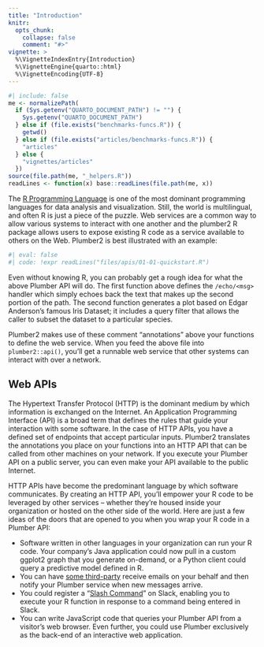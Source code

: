 ```yaml
---
title: "Introduction"
knitr:
  opts_chunk:
    collapse: false
    comment: "#>"
vignette: >
  %\VignetteIndexEntry{Introduction}
  %\VignetteEngine{quarto::html}
  %\VignetteEncoding{UTF-8}
---
```


```r
#| include: false
me <- normalizePath(
  if (Sys.getenv("QUARTO_DOCUMENT_PATH") != "") {
    Sys.getenv("QUARTO_DOCUMENT_PATH")
  } else if (file.exists("benchmarks-funcs.R")) {
    getwd()
  } else if (file.exists("articles/benchmarks-funcs.R")) {
    "articles"
  } else {
    "vignettes/articles"
  })
source(file.path(me, "_helpers.R"))
readLines <- function(x) base::readLines(file.path(me, x))
```

The [R Programming Language](http://www.R-project.org/) is one of the most dominant programming languages for data analysis and visualization. Still, the world is multilingual, and often R is just a piece of the puzzle. Web services are a common way to allow various systems to interact with one another and the plumber2 R package allows users to expose existing R code as a service available to others on the Web. Plumber2 is best illustrated with an example:

```r
#| eval: false
#| code: !expr readLines("files/apis/01-01-quickstart.R")
```

Even without knowing R, you can probably get a rough idea for what the above Plumber API will do. The first function above defines the `/echo/<msg>` handler which simply echoes back the text that makes up the second portion of the path. The second function generates a plot based on Edgar Anderson's famous Iris Dataset; it includes a query filter that allows the caller to subset the dataset to a particular species.

Plumber2 makes use of these comment "annotations" above your functions to define the web service. When you feed the above file into `plumber2::api()`, you'll get a runnable web service that other systems can interact with over a network.

## Web APIs

The Hypertext Transfer Protocol (HTTP) is the dominant medium by which information is exchanged on the Internet. An Application Programming Interface (API) is a broad term that defines the rules that guide your interaction with some software. In the case of HTTP APIs, you have a defined set of endpoints that accept particular inputs. Plumber2 translates the annotations you place on your functions into an HTTP API that can be called from other machines on your network. If you execute your Plumber API on a public server, you can even make your API available to the public Internet.

HTTP APIs have become the predominant language by which software communicates. By creating an HTTP API, you'll empower your R code to be leveraged by other services -- whether they're housed inside your organization or hosted on the other side of the world. Here are just a few ideas of the doors that are opened to you when you wrap your R code in a Plumber API:

-   Software written in other languages in your organization can run your R code. Your company's Java application could now pull in a custom ggplot2 graph that you generate on-demand, or a Python client could query a predictive model defined in R.
-   You can have [some third-party](https://www.mailgun.com/) receive emails on your behalf and then notify your Plumber service when new messages arrive.
-   You could register a "[Slash Command](https://api.slack.com/slash-commands)" on Slack, enabling you to execute your R function in response to a command being entered in Slack.
-   You can write JavaScript code that queries your Plumber API from a visitor's web browser. Even further, you could use Plumber exclusively as the back-end of an interactive web application.
